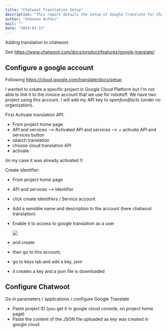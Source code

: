 ```yaml
---
title: "Chatwoot Translation Setup"
description: "This report details the setup of Google Translate for Chatwoot, covering the configuration of a Google Cloud Platform account, activating the Translation API, creating a service account, and configuring Chatwoot with the generated project ID and JSON key."
author: "Unknown Author"
mail: ""
date: "2024-02-13"
---
```


Adding translation to chatwoot.

See https://www.chatwoot.com/docs/product/features/google-translate/


## Configure a google account

Following https://cloud.google.com/translate/docs/setup

I wanted to create a specific project in Google Cloud Platform but I'm not able to link it to the invoice account that we use for robotoff. We have two project using this account.
I will add my API key to *openfoodfacts* (under no organization).

First Activate translation API:

* From project home page
* API and services --> Activated API and services --> + activate API and services button
* search translation
* choose cloud translation API
* activate

(in my case it was already activated !)

Create identifier:
* From project home page
* API and services --> Identifier
* click create identifiers / Service account
* Add a sensible name and description to the account (here chatwoot translation)
* Enable it to access to google translation as a user

  ![](../media/2024-02-13-google-chatwoot-account-role.png)

* and create
* then go to this account,
* go to keys tab and add a key, json
* it creates a key and a json file is downloaded

## Configure Chatwoot

Go in parameters / applications / configure Google Translate

* Paste project ID (you get it in google cloud console, on project home page)
* Paste the content of the JSON file uploaded as key was created in google cloud